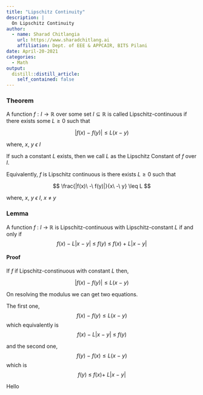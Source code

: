 ```yaml
---
title: "Lipschitz Continuity"
description: |
  On Lipschitz Continuity
author:
  - name: Sharad Chitlangia
    url: https://www.sharadchitlang.ai
    affiliation: Dept. of EEE & APPCAIR, BITS Pilani 
date: April-20-2021
categories:
  - Math
output: 
  distill::distill_article:
    self_contained: false
---
```


### Theorem

A function $f : I \rightarrow \mathbb{R}$ over some set $I \subseteq \mathbb{R}$ is called Lipschitz-continuous
if there exists some $L \geq 0$ such that 

$$
|f(x)\ -\ f(y)| \leq L (x\ -\ y)
$$

where, $x,\ y\ \epsilon\ I$


If such a constant $L$ exists, then we call $L$ as the Lipschitz Constant of $f$ over $I$.

Equivalently, $f$ is Lipschitz continuous is there exists $L \geq 0$ such that 

$$
\frac{|f(x)\ -\ f(y)|}{x\ -\ y} \leq L
$$

where, $x,\ y\ \epsilon\ I,\ x\ \neq\ y$

### Lemma

A function $f\ :\ I\ \rightarrow \ \mathbb{R}$ is Lipschitz-continuous with Lipschitz-constant $L$ if and only if 
$$
f(x)\ -\ L |x\ -\ y|\ \leq \ f(y) \ \leq \ f(x) \ + \ L |x\ -\ y|
$$

#### Proof

If $f$ if Lipschitz-constinuous with constant $L$ then,

$$
|f(x)\ -\ f(y)| \leq L (x\ -\ y)
$$

On resolving the modulus we can get two equations. 

The first one, $$f(x)\ -\ f(y) \leq L (x\ -\ y)$$
which equivalently is $$f(x)\ -\ L |x\ -\ y|\ \leq \ f(y)$$

and the second one, $$f(y)\ -\ f(x) \leq L (x\ -\ y)$$
which is $$f(y)\ \leq \ f(x) +\ L |x\ -\ y|$$

Hello